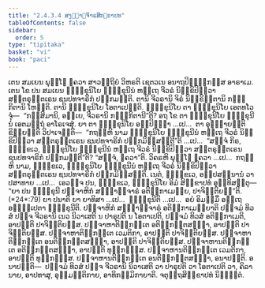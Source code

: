 ```yaml
---
title: "2.4.3.4 ສງ຺ຆາຏິຈາຣສິກ຺ຂາປທ"
tableOfContents: false
sidebar:
  order: 5
type: "tipitaka"
basket: "vi"
book: "paci"
---
```



<DynamicBreadcrumb />

<Division number="897" book="paci">

<Paragraph number="2815" book="paci">
ເຕນ ສມເຍນ ພຸທ຺ໂຘ ຠຄວາ ສາວຕ຺ຖິຍໍ ວິຫຣຕິ ເຊຕວເນ ອນາຖປິຓ຺ຑິກສ຺ສ ອາຣາເມ. ເຕນ ໂຂ ປນ ສມເຍນ ຠິກ຺ຂຸນິໂຍ ຠິກ຺ຂຸນີນໍ ຫຕ຺ເຖ ຈີວຣໍ ນິກ຺ຂິປິຕ຺ວາ ສນ຺ຕຣຸຕ຺ຕເຣນ ຊນປທຈາຣິກໍ ປກ຺ກມນ຺ຕິ. ຕານິ ຈີວຣານິ ຈິຣໍ ນິກ຺ຂິຕ຺ຕານິ ກຓ຺ຓກິຕານິ ໂຫນ຺ຕິ. ຕານິ ຠິກ຺ຂຸນິໂຍ ໂອຕາເປນ຺ຕິ. ຠິກ຺ຂຸນິໂຍ ຕາ ຠິກ຺ຂຸນິໂຍ ເອຕທໂວຈຸໍ—  “ກສ຺ສິມານິ, ອຍ຺ເຍ, ຈີວຣານິ ກຓ຺ຓກິຕານີ”ຕິ?
</Paragraph>

<Paragraph number="2816" book="paci">
ອຖ ໂຂ ຕາ ຠິກ຺ຂຸນິໂຍ ຠິກ຺ຂຸນີນໍ ເອຕມຕ຺ຖໍ ອາໂຣເຈສຸໍ. ຍາ ຕາ ຠິກ຺ຂຸນິໂຍ ອປ຺ປິຈ຺ຉາ …ເປ…  ຕາ ອຸຊ຺ຌາຍນ຺ຕິ ຂິຍ຺ຍນ຺ຕິ ວິປາເຈນ຺ຕິ—  “ກຖຎ຺ຫິ ນາມ ຠິກ຺ຂຸນິໂຍ ຠິກ຺ຂຸນີນໍ ຫຕ຺ເຖ ຈີວຣໍ ນິກ຺ຂິປິຕ຺ວາ ສນ຺ຕຣຸຕ຺ຕເຣນ ຊນປທຈາຣິກໍ ປກ຺ກມິສ຺ສນ຺ຕີ”ຕິ …ເປ…  “ສຈ຺ຈໍ ກິຣ, ຠິກ຺ຂເວ, ຠິກ຺ຂຸນິໂຍ ຠິກ຺ຂຸນີນໍ ຫຕ຺ເຖ ຈີວຣໍ ນິກ຺ຂິປິຕ຺ວາ ສນ຺ຕຣຸຕ຺ຕເຣນ ຊນປທຈາຣິກໍ ປກ຺ກມນ຺ຕີ”ຕິ? “ສຈ຺ຈໍ, ຠຄວາ”ຕິ. ວິຄຣຫິ ພຸທ຺ໂຘ ຠຄວາ …ເປ…  ກຖຎ຺ຫິ ນາມ, ຠິກ຺ຂເວ, ຠິກ຺ຂຸນິໂຍ ຠິກ຺ຂຸນີນໍ ຫຕ຺ເຖ ຈີວຣໍ ນິກ຺ຂິປິຕ຺ວາ ສນ຺ຕຣຸຕ຺ຕເຣນ ຊນປທຈາຣິກໍ ປກ຺ກມິສ຺ສນ຺ຕິ. ເນຕໍ, ຠິກ຺ຂເວ, ອປ຺ປສນ຺ນານໍ ວາ ປສາທາຍ …ເປ…  ເອວຎ຺ຈ ປນ, ຠິກ຺ຂເວ, ຠິກ຺ຂຸນິໂຍ ອິມໍ ສິກ຺ຂາປທໍ ອຸທ຺ທິສນ຺ຕຸ—
</Paragraph>

</Division>
<Division number="898" book="paci">

<Paragraph number="2817" book="paci">
<Emphasis>“ຍາ ປນ ຠິກ຺ຂຸນີ ປຎ຺ຈາຫິກໍ ສງ຺ຆາຏິຈາຣໍ ອຕິກ຺ກາເມຍ຺ຍ, ປາຈິຕ຺ຕິຍນ຺”</Emphasis>ຕິ. (*24*:<Emphasis>79</Emphasis>)
</Paragraph>

</Division>
<Division number="899" book="paci">

<Paragraph number="2818" book="paci">
<Emphasis>ຍາ ປນາ</Emphasis>ຕິ ຍາ ຍາທິສາ …ເປ…  <Emphasis>ຠິກ຺ຂຸນີ</Emphasis>ຕິ …ເປ…  ອຍໍ ອິມສ຺ມິໍ ອຕ຺ເຖ ອຘິປ຺ເປຕາ ຠິກ຺ຂຸນີຕິ.
</Paragraph>

<Paragraph number="2819" book="paci">
<Emphasis>ປຎ຺ຈາຫິກໍ ສງ຺ຆາຏິຈາຣໍ ອຕິກ຺ກາເມຍ຺ຍາ</Emphasis>ຕິ ປຎ຺ຈມໍ ທິວສໍ ປຎ຺ຈ ຈີວຣານິ ເນວ ນິວາເສຕິ ນ ປາຣຸປຕິ ນ ໂອຕາເປຕິ, ປຎ຺ຈມໍ ທິວສໍ ອຕິກ຺ກາເມຕິ, ອາປຕ຺ຕິ ປາຈິຕ຺ຕິຍສ຺ສ.
</Paragraph>

</Division>
<Division number="900" book="paci">

<Paragraph number="2820" book="paci">
ປຎ຺ຈາຫາຕິກ຺ກນ຺ເຕ ອຕິກ຺ກນ຺ຕສຎ຺ຎາ, ອາປຕ຺ຕິ ປາຈິຕ຺ຕິຍສ຺ສ. ປຎ຺ຈາຫາຕິກ຺ກນ຺ເຕ ເວມຕິກາ, ອາປຕ຺ຕິ ປາຈິຕ຺ຕິຍສ຺ສ. ປຎ຺ຈາຫາຕິກ຺ກນ຺ເຕ ອນຕິກ຺ກນ຺ຕສຎ຺ຎາ, ອາປຕ຺ຕິ ປາຈິຕ຺ຕິຍສ຺ສ.
</Paragraph>

<Paragraph number="2821" book="paci">
ປຎ຺ຈາຫານຕິກ຺ກນ຺ເຕ ອຕິກ຺ກນ຺ຕສຎ຺ຎາ, ອາປຕ຺ຕິ ທຸກ຺ກຏສ຺ສ. ປຎ຺ຈາຫານຕິກ຺ກນ຺ເຕ ເວມຕິກາ, ອາປຕ຺ຕິ ທຸກ຺ກຏສ຺ສ. ປຎ຺ຈາຫານຕິກ຺ກນ຺ເຕ ອນຕິກ຺ກນ຺ຕສຎ຺ຎາ, ອນາປຕ຺ຕິ.
</Paragraph>

</Division>
<Division number="901" book="paci">

<Paragraph number="2822" book="paci">
ອນາປຕ຺ຕິ—  ປຎ຺ຈມໍ ທິວສໍ ປຎ຺ຈ ຈີວຣານິ ນິວາເສຕິ ວາ ປາຣຸປຕິ ວາ ໂອຕາເປຕິ ວາ, ຄິລານາຍ, ອາປທາສຸ, ອຸມ຺ມຕ຺ຕິກາຍ, ອາທິກມ຺ມິກາຍາຕິ.

</Paragraph>
</Division>

<Paragraph number="2823" type="center" book="paci">
ຈຕຸຕ຺ຖສິກ຺ຂາປທໍ ນິຏ຺ຐິຕໍ.
</Paragraph>